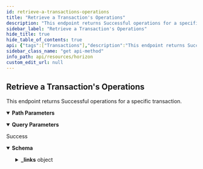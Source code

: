 ```yaml
---
id: retrieve-a-transactions-operations
title: "Retrieve a Transaction's Operations"
description: "This endpoint returns Successful operations for a specific transaction."
sidebar_label: "Retrieve a Transaction's Operations"
hide_title: true
hide_table_of_contents: true
api: {"tags":["Transactions"],"description":"This endpoint returns Successful operations for a specific transaction.","operationId":"RetrieveATransactionsOperations","parameters":[{"name":"transaction_hash","in":"path","required":true,"description":"Transactions are commands that modify the ledger state and consist of one or more operations.","schema":{"type":"string","example":"5ebd5c0af4385500b53dd63b0ef5f6e8feef1a7e1c86989be3cdcce825f3c0cc"}},{"name":"cursor","in":"query","required":false,"description":"A number that points to a specific location in a collection of responses and is pulled from the paging_token value of a record.","schema":{"type":"integer","example":6606617478959105}},{"name":"order","in":"query","required":false,"description":"A designation of the order in which records should appear. Options include asc (ascending) or desc (descending). If this argument isn’t set, it defaults to asc.","schema":{"type":"string","enum":["asc","desc"]}},{"name":"limit","in":"query","required":false,"description":"The maximum number of records returned. The limit can range from 1 to 200 - an upper limit that is hardcoded in Horizon for performance reasons. If this argument isn’t designated, it defaults to 10.","schema":{"type":"integer","example":10}},{"name":"includefailed","in":"query","required":false,"description":"Set to true to include failed operations in results. Options include true and false.","schema":{"type":"boolean","enum":[true,false]}},{"name":"join","in":"query","required":false,"description":"Set to transactions to include the transactions which created each of the operations in the response."}],"responses":{"200":{"description":"Success","content":{"application/json":{"schema":{"allOf":[{"type":"object","properties":{"_links":{"type":"object","properties":{"self":{"type":"object","properties":{"href":{"type":"string","format":"link"},"templated":{"type":"boolean"}},"required":["href"]},"next":{"type":"object","properties":{"href":{"type":"string","format":"link"},"templated":{"type":"boolean"}},"required":["href"]},"prev":{"type":"object","properties":{"href":{"type":"string","format":"link"},"templated":{"type":"boolean"}},"required":["href"]}}}}},{"type":"object","properties":{"_links":{"type":"object","properties":{"effects":{"type":"object","properties":{"href":{"type":"string","format":"link"},"templated":{"type":"boolean"}},"required":["href"]},"precedes":{"type":"object","properties":{"href":{"type":"string","format":"link"},"templated":{"type":"boolean"}},"required":["href"]},"self":{"type":"object","properties":{"href":{"type":"string","format":"link"},"templated":{"type":"boolean"}},"required":["href"]},"succeds":{"type":"object","properties":{"href":{"type":"string","format":"link"},"templated":{"type":"boolean"}},"required":["href"]},"transaction":{"type":"object","properties":{"href":{"type":"string","format":"link"},"templated":{"type":"boolean"}},"required":["href"]}}},"id":{"type":"string"},"paging_token":{"type":"string"},"type_i":{"type":"number","example":0},"type":{"type":"string","example":"create_account"}}}]},"examples":{"RetrieveATransactionsOperations":{"value":{"_links":{"self":{"href":"https://horizon.stellar.org/transactions/6b983a4e0dc3c04f4bd6b9037c55f70a09c434dfd01492be1077cf7ea68c2e4a/operations?cursor=&limit=10&order=asc"},"next":{"href":"https://horizon.stellar.org/transactions/6b983a4e0dc3c04f4bd6b9037c55f70a09c434dfd01492be1077cf7ea68c2e4a/operations?cursor=120133379185221636&limit=10&order=asc"},"prev":{"href":"https://horizon.stellar.org/transactions/6b983a4e0dc3c04f4bd6b9037c55f70a09c434dfd01492be1077cf7ea68c2e4a/operations?cursor=120133379185221633&limit=10&order=desc"}},"_embedded":{"records":[{"_links":{"self":{"href":"https://horizon.stellar.org/operations/120133379185221633"},"transaction":{"href":"https://horizon.stellar.org/transactions/6b983a4e0dc3c04f4bd6b9037c55f70a09c434dfd01492be1077cf7ea68c2e4a"},"effects":{"href":"https://horizon.stellar.org/operations/120133379185221633/effects"},"succeeds":{"href":"https://horizon.stellar.org/effects?order=desc&cursor=120133379185221633"},"precedes":{"href":"https://horizon.stellar.org/effects?order=asc&cursor=120133379185221633"}},"id":"120133379185221633","paging_token":"120133379185221633","transaction_successful":true,"source_account":"GDJX67SFY2N73H72TWMKKBQP5UPBNKBNUMNE2IGFKNES43S4327X6DHG","type":"manage_buy_offer","type_i":12,"created_at":"2020-01-28T21:14:59Z","transaction_hash":"6b983a4e0dc3c04f4bd6b9037c55f70a09c434dfd01492be1077cf7ea68c2e4a","amount":"0.0000000","price":"0.0001000","price_r":{"n":1,"d":10000},"buying_asset_type":"native","selling_asset_type":"credit_alphanum4","selling_asset_code":"ETH","selling_asset_issuer":"GBDEVU63Y6NTHJQQZIKVTC23NWLQVP3WJ2RI2OTSJTNYOIGICST6DUXR","offer_id":149983118},{"_links":{"self":{"href":"https://horizon.stellar.org/operations/120133379185221634"},"transaction":{"href":"https://horizon.stellar.org/transactions/6b983a4e0dc3c04f4bd6b9037c55f70a09c434dfd01492be1077cf7ea68c2e4a"},"effects":{"href":"https://horizon.stellar.org/operations/120133379185221634/effects"},"succeeds":{"href":"https://horizon.stellar.org/effects?order=desc&cursor=120133379185221634"},"precedes":{"href":"https://horizon.stellar.org/effects?order=asc&cursor=120133379185221634"}},"id":"120133379185221634","paging_token":"120133379185221634","transaction_successful":true,"source_account":"GDJX67SFY2N73H72TWMKKBQP5UPBNKBNUMNE2IGFKNES43S4327X6DHG","type":"manage_buy_offer","type_i":12,"created_at":"2020-01-28T21:14:59Z","transaction_hash":"6b983a4e0dc3c04f4bd6b9037c55f70a09c434dfd01492be1077cf7ea68c2e4a","amount":"0.0000000","price":"0.0001000","price_r":{"n":1,"d":10000},"buying_asset_type":"native","selling_asset_type":"credit_alphanum4","selling_asset_code":"ETH","selling_asset_issuer":"GBDEVU63Y6NTHJQQZIKVTC23NWLQVP3WJ2RI2OTSJTNYOIGICST6DUXR","offer_id":149983119},{"_links":{"self":{"href":"https://horizon.stellar.org/operations/120133379185221635"},"transaction":{"href":"https://horizon.stellar.org/transactions/6b983a4e0dc3c04f4bd6b9037c55f70a09c434dfd01492be1077cf7ea68c2e4a"},"effects":{"href":"https://horizon.stellar.org/operations/120133379185221635/effects"},"succeeds":{"href":"https://horizon.stellar.org/effects?order=desc&cursor=120133379185221635"},"precedes":{"href":"https://horizon.stellar.org/effects?order=asc&cursor=120133379185221635"}},"id":"120133379185221635","paging_token":"120133379185221635","transaction_successful":true,"source_account":"GDJX67SFY2N73H72TWMKKBQP5UPBNKBNUMNE2IGFKNES43S4327X6DHG","type":"manage_offer","type_i":3,"created_at":"2020-01-28T21:14:59Z","transaction_hash":"6b983a4e0dc3c04f4bd6b9037c55f70a09c434dfd01492be1077cf7ea68c2e4a","amount":"98.5005752","price":"0.0003494","price_r":{"n":17471,"d":50000000},"buying_asset_type":"credit_alphanum4","buying_asset_code":"ETH","buying_asset_issuer":"GBDEVU63Y6NTHJQQZIKVTC23NWLQVP3WJ2RI2OTSJTNYOIGICST6DUXR","selling_asset_type":"native","offer_id":0},{"_links":{"self":{"href":"https://horizon.stellar.org/operations/120133379185221636"},"transaction":{"href":"https://horizon.stellar.org/transactions/6b983a4e0dc3c04f4bd6b9037c55f70a09c434dfd01492be1077cf7ea68c2e4a"},"effects":{"href":"https://horizon.stellar.org/operations/120133379185221636/effects"},"succeeds":{"href":"https://horizon.stellar.org/effects?order=desc&cursor=120133379185221636"},"precedes":{"href":"https://horizon.stellar.org/effects?order=asc&cursor=120133379185221636"}},"id":"120133379185221636","paging_token":"120133379185221636","transaction_successful":true,"source_account":"GDJX67SFY2N73H72TWMKKBQP5UPBNKBNUMNE2IGFKNES43S4327X6DHG","type":"manage_buy_offer","type_i":12,"created_at":"2020-01-28T21:14:59Z","transaction_hash":"6b983a4e0dc3c04f4bd6b9037c55f70a09c434dfd01492be1077cf7ea68c2e4a","amount":"291.8057980","price":"0.0002565","price_r":{"n":250039,"d":975000000},"buying_asset_type":"native","selling_asset_type":"credit_alphanum4","selling_asset_code":"ETH","selling_asset_issuer":"GBDEVU63Y6NTHJQQZIKVTC23NWLQVP3WJ2RI2OTSJTNYOIGICST6DUXR","offer_id":0}]}}}}}}}},"method":"get","path":"/transactions/{transaction_hash}/operations","servers":[{"url":"https://horizon.stellar.org","description":"The main network"},{"url":"https://horizon-testnet.stellar.org","description":"The test network"}],"info":{"title":"Horizon","version":"0.0.1"},"postman":{"name":"Retrieve a Transaction's Operations","description":{"content":"This endpoint returns Successful operations for a specific transaction.","type":"text/plain"},"url":{"path":["transactions",":transaction_hash","operations"],"host":["{{baseUrl}}"],"query":[{"disabled":false,"description":{"content":"A number that points to a specific location in a collection of responses and is pulled from the paging_token value of a record.","type":"text/plain"},"key":"cursor","value":""},{"disabled":false,"description":{"content":"A designation of the order in which records should appear. Options include asc (ascending) or desc (descending). If this argument isn’t set, it defaults to asc.","type":"text/plain"},"key":"order","value":""},{"disabled":false,"description":{"content":"The maximum number of records returned. The limit can range from 1 to 200 - an upper limit that is hardcoded in Horizon for performance reasons. If this argument isn’t designated, it defaults to 10.","type":"text/plain"},"key":"limit","value":""},{"disabled":false,"description":{"content":"Set to true to include failed operations in results. Options include true and false.","type":"text/plain"},"key":"includefailed","value":""},{"description":{"content":"Set to transactions to include the transactions which created each of the operations in the response.","type":"text/plain"},"key":"join","value":""}],"variable":[{"disabled":false,"description":{"content":"(Required) Transactions are commands that modify the ledger state and consist of one or more operations.","type":"text/plain"},"type":"any","value":"","key":"transaction_hash"}]},"header":[{"key":"Accept","value":"application/json"}],"method":"GET"}}
sidebar_class_name: "get api-method"
info_path: api/resources/horizon
custom_edit_url: null
---
```



## Retrieve a Transaction's Operations



This endpoint returns Successful operations for a specific transaction.

<details style={{"marginBottom":"1rem"}} data-collapsed={false} open={true}><summary style={{}}><strong>Path Parameters</strong></summary><div><ul><ParamsItem className={"paramsItem"} param={{"name":"transaction_hash","in":"path","required":true,"description":"Transactions are commands that modify the ledger state and consist of one or more operations.","schema":{"type":"string","example":"5ebd5c0af4385500b53dd63b0ef5f6e8feef1a7e1c86989be3cdcce825f3c0cc"}}}></ParamsItem></ul></div></details><details style={{"marginBottom":"1rem"}} data-collapsed={false} open={true}><summary style={{}}><strong>Query Parameters</strong></summary><div><ul><ParamsItem className={"paramsItem"} param={{"name":"cursor","in":"query","required":false,"description":"A number that points to a specific location in a collection of responses and is pulled from the paging_token value of a record.","schema":{"type":"integer","example":6606617478959105}}}></ParamsItem><ParamsItem className={"paramsItem"} param={{"name":"order","in":"query","required":false,"description":"A designation of the order in which records should appear. Options include asc (ascending) or desc (descending). If this argument isn’t set, it defaults to asc.","schema":{"type":"string","enum":["asc","desc"]}}}></ParamsItem><ParamsItem className={"paramsItem"} param={{"name":"limit","in":"query","required":false,"description":"The maximum number of records returned. The limit can range from 1 to 200 - an upper limit that is hardcoded in Horizon for performance reasons. If this argument isn’t designated, it defaults to 10.","schema":{"type":"integer","example":10}}}></ParamsItem><ParamsItem className={"paramsItem"} param={{"name":"includefailed","in":"query","required":false,"description":"Set to true to include failed operations in results. Options include true and false.","schema":{"type":"boolean","enum":[true,false]}}}></ParamsItem><ParamsItem className={"paramsItem"} param={{"name":"join","in":"query","required":false,"description":"Set to transactions to include the transactions which created each of the operations in the response."}}></ParamsItem></ul></div></details><div><ApiTabs><TabItem label={"200"} value={"200"}><div>

Success

</div><div><MimeTabs schemaType={"response"}><TabItem label={"application/json"} value={"application/json"}><SchemaTabs><TabItem label={"Schema"} value={"Schema"}><details style={{}} data-collapsed={false} open={true}><summary style={{"textAlign":"left"}}><strong>Schema</strong></summary><div style={{"textAlign":"left","marginLeft":"1rem"}}></div><ul style={{"marginLeft":"1rem"}}><SchemaItem collapsible={true} className={"schemaItem"}><details style={{}}><summary style={{}}><strong>_links</strong><span style={{"opacity":"0.6"}}> object</span></summary><div style={{"marginLeft":"1rem"}}><SchemaItem collapsible={true} className={"schemaItem"}><details style={{}}><summary style={{}}><strong>self</strong><span style={{"opacity":"0.6"}}> object</span></summary><div style={{"marginLeft":"1rem"}}><SchemaItem collapsible={false} name={"href"} required={false} deprecated={undefined} schemaDescription={undefined} schemaName={"link"} qualifierMessage={undefined} defaultValue={undefined}></SchemaItem><SchemaItem collapsible={false} name={"templated"} required={false} deprecated={undefined} schemaDescription={undefined} schemaName={"boolean"} qualifierMessage={undefined} defaultValue={undefined}></SchemaItem></div></details></SchemaItem><SchemaItem collapsible={true} className={"schemaItem"}><details style={{}}><summary style={{}}><strong>next</strong><span style={{"opacity":"0.6"}}> object</span></summary><div style={{"marginLeft":"1rem"}}><SchemaItem collapsible={false} name={"href"} required={false} deprecated={undefined} schemaDescription={undefined} schemaName={"link"} qualifierMessage={undefined} defaultValue={undefined}></SchemaItem><SchemaItem collapsible={false} name={"templated"} required={false} deprecated={undefined} schemaDescription={undefined} schemaName={"boolean"} qualifierMessage={undefined} defaultValue={undefined}></SchemaItem></div></details></SchemaItem><SchemaItem collapsible={true} className={"schemaItem"}><details style={{}}><summary style={{}}><strong>prev</strong><span style={{"opacity":"0.6"}}> object</span></summary><div style={{"marginLeft":"1rem"}}><SchemaItem collapsible={false} name={"href"} required={false} deprecated={undefined} schemaDescription={undefined} schemaName={"link"} qualifierMessage={undefined} defaultValue={undefined}></SchemaItem><SchemaItem collapsible={false} name={"templated"} required={false} deprecated={undefined} schemaDescription={undefined} schemaName={"boolean"} qualifierMessage={undefined} defaultValue={undefined}></SchemaItem></div></details></SchemaItem><SchemaItem collapsible={true} className={"schemaItem"}><details style={{}}><summary style={{}}><strong>effects</strong><span style={{"opacity":"0.6"}}> object</span></summary><div style={{"marginLeft":"1rem"}}><SchemaItem collapsible={false} name={"href"} required={false} deprecated={undefined} schemaDescription={undefined} schemaName={"link"} qualifierMessage={undefined} defaultValue={undefined}></SchemaItem><SchemaItem collapsible={false} name={"templated"} required={false} deprecated={undefined} schemaDescription={undefined} schemaName={"boolean"} qualifierMessage={undefined} defaultValue={undefined}></SchemaItem></div></details></SchemaItem><SchemaItem collapsible={true} className={"schemaItem"}><details style={{}}><summary style={{}}><strong>precedes</strong><span style={{"opacity":"0.6"}}> object</span></summary><div style={{"marginLeft":"1rem"}}><SchemaItem collapsible={false} name={"href"} required={false} deprecated={undefined} schemaDescription={undefined} schemaName={"link"} qualifierMessage={undefined} defaultValue={undefined}></SchemaItem><SchemaItem collapsible={false} name={"templated"} required={false} deprecated={undefined} schemaDescription={undefined} schemaName={"boolean"} qualifierMessage={undefined} defaultValue={undefined}></SchemaItem></div></details></SchemaItem><SchemaItem collapsible={true} className={"schemaItem"}><details style={{}}><summary style={{}}><strong>succeds</strong><span style={{"opacity":"0.6"}}> object</span></summary><div style={{"marginLeft":"1rem"}}><SchemaItem collapsible={false} name={"href"} required={false} deprecated={undefined} schemaDescription={undefined} schemaName={"link"} qualifierMessage={undefined} defaultValue={undefined}></SchemaItem><SchemaItem collapsible={false} name={"templated"} required={false} deprecated={undefined} schemaDescription={undefined} schemaName={"boolean"} qualifierMessage={undefined} defaultValue={undefined}></SchemaItem></div></details></SchemaItem><SchemaItem collapsible={true} className={"schemaItem"}><details style={{}}><summary style={{}}><strong>transaction</strong><span style={{"opacity":"0.6"}}> object</span></summary><div style={{"marginLeft":"1rem"}}><SchemaItem collapsible={false} name={"href"} required={false} deprecated={undefined} schemaDescription={undefined} schemaName={"link"} qualifierMessage={undefined} defaultValue={undefined}></SchemaItem><SchemaItem collapsible={false} name={"templated"} required={false} deprecated={undefined} schemaDescription={undefined} schemaName={"boolean"} qualifierMessage={undefined} defaultValue={undefined}></SchemaItem></div></details></SchemaItem></div></details></SchemaItem><SchemaItem collapsible={false} name={"id"} required={false} deprecated={undefined} schemaDescription={undefined} schemaName={"string"} qualifierMessage={undefined} defaultValue={undefined}></SchemaItem><SchemaItem collapsible={false} name={"paging_token"} required={false} deprecated={undefined} schemaDescription={undefined} schemaName={"string"} qualifierMessage={undefined} defaultValue={undefined}></SchemaItem><SchemaItem collapsible={false} name={"type_i"} required={false} deprecated={undefined} schemaDescription={undefined} schemaName={"number"} qualifierMessage={undefined} defaultValue={undefined}></SchemaItem><SchemaItem collapsible={false} name={"type"} required={false} deprecated={undefined} schemaDescription={undefined} schemaName={"string"} qualifierMessage={undefined} defaultValue={undefined}></SchemaItem></ul></details></TabItem><TabItem label={"Example (from schema)"} value={"Example (from schema)"}><ResponseSamples responseExample={"{\n  \"_links\": {\n    \"self\": {\n      \"href\": \"string\",\n      \"templated\": true\n    },\n    \"next\": {\n      \"href\": \"string\",\n      \"templated\": true\n    },\n    \"prev\": {\n      \"href\": \"string\",\n      \"templated\": true\n    },\n    \"effects\": {\n      \"href\": \"string\",\n      \"templated\": true\n    },\n    \"precedes\": {\n      \"href\": \"string\",\n      \"templated\": true\n    },\n    \"succeds\": {\n      \"href\": \"string\",\n      \"templated\": true\n    },\n    \"transaction\": {\n      \"href\": \"string\",\n      \"templated\": true\n    }\n  },\n  \"id\": \"string\",\n  \"paging_token\": \"string\",\n  \"type_i\": 0,\n  \"type\": \"create_account\"\n}"} language={"json"}></ResponseSamples></TabItem><TabItem label={" Retrieve A Transactions Operations"} value={" Retrieve A Transactions Operations"}><ResponseSamples responseExample={"{\n  \"_links\": {\n    \"self\": {\n      \"href\": \"https://horizon.stellar.org/transactions/6b983a4e0dc3c04f4bd6b9037c55f70a09c434dfd01492be1077cf7ea68c2e4a/operations?cursor=&limit=10&order=asc\"\n    },\n    \"next\": {\n      \"href\": \"https://horizon.stellar.org/transactions/6b983a4e0dc3c04f4bd6b9037c55f70a09c434dfd01492be1077cf7ea68c2e4a/operations?cursor=120133379185221636&limit=10&order=asc\"\n    },\n    \"prev\": {\n      \"href\": \"https://horizon.stellar.org/transactions/6b983a4e0dc3c04f4bd6b9037c55f70a09c434dfd01492be1077cf7ea68c2e4a/operations?cursor=120133379185221633&limit=10&order=desc\"\n    }\n  },\n  \"_embedded\": {\n    \"records\": [\n      {\n        \"_links\": {\n          \"self\": {\n            \"href\": \"https://horizon.stellar.org/operations/120133379185221633\"\n          },\n          \"transaction\": {\n            \"href\": \"https://horizon.stellar.org/transactions/6b983a4e0dc3c04f4bd6b9037c55f70a09c434dfd01492be1077cf7ea68c2e4a\"\n          },\n          \"effects\": {\n            \"href\": \"https://horizon.stellar.org/operations/120133379185221633/effects\"\n          },\n          \"succeeds\": {\n            \"href\": \"https://horizon.stellar.org/effects?order=desc&cursor=120133379185221633\"\n          },\n          \"precedes\": {\n            \"href\": \"https://horizon.stellar.org/effects?order=asc&cursor=120133379185221633\"\n          }\n        },\n        \"id\": \"120133379185221633\",\n        \"paging_token\": \"120133379185221633\",\n        \"transaction_successful\": true,\n        \"source_account\": \"GDJX67SFY2N73H72TWMKKBQP5UPBNKBNUMNE2IGFKNES43S4327X6DHG\",\n        \"type\": \"manage_buy_offer\",\n        \"type_i\": 12,\n        \"created_at\": \"2020-01-28T21:14:59Z\",\n        \"transaction_hash\": \"6b983a4e0dc3c04f4bd6b9037c55f70a09c434dfd01492be1077cf7ea68c2e4a\",\n        \"amount\": \"0.0000000\",\n        \"price\": \"0.0001000\",\n        \"price_r\": {\n          \"n\": 1,\n          \"d\": 10000\n        },\n        \"buying_asset_type\": \"native\",\n        \"selling_asset_type\": \"credit_alphanum4\",\n        \"selling_asset_code\": \"ETH\",\n        \"selling_asset_issuer\": \"GBDEVU63Y6NTHJQQZIKVTC23NWLQVP3WJ2RI2OTSJTNYOIGICST6DUXR\",\n        \"offer_id\": 149983118\n      },\n      {\n        \"_links\": {\n          \"self\": {\n            \"href\": \"https://horizon.stellar.org/operations/120133379185221634\"\n          },\n          \"transaction\": {\n            \"href\": \"https://horizon.stellar.org/transactions/6b983a4e0dc3c04f4bd6b9037c55f70a09c434dfd01492be1077cf7ea68c2e4a\"\n          },\n          \"effects\": {\n            \"href\": \"https://horizon.stellar.org/operations/120133379185221634/effects\"\n          },\n          \"succeeds\": {\n            \"href\": \"https://horizon.stellar.org/effects?order=desc&cursor=120133379185221634\"\n          },\n          \"precedes\": {\n            \"href\": \"https://horizon.stellar.org/effects?order=asc&cursor=120133379185221634\"\n          }\n        },\n        \"id\": \"120133379185221634\",\n        \"paging_token\": \"120133379185221634\",\n        \"transaction_successful\": true,\n        \"source_account\": \"GDJX67SFY2N73H72TWMKKBQP5UPBNKBNUMNE2IGFKNES43S4327X6DHG\",\n        \"type\": \"manage_buy_offer\",\n        \"type_i\": 12,\n        \"created_at\": \"2020-01-28T21:14:59Z\",\n        \"transaction_hash\": \"6b983a4e0dc3c04f4bd6b9037c55f70a09c434dfd01492be1077cf7ea68c2e4a\",\n        \"amount\": \"0.0000000\",\n        \"price\": \"0.0001000\",\n        \"price_r\": {\n          \"n\": 1,\n          \"d\": 10000\n        },\n        \"buying_asset_type\": \"native\",\n        \"selling_asset_type\": \"credit_alphanum4\",\n        \"selling_asset_code\": \"ETH\",\n        \"selling_asset_issuer\": \"GBDEVU63Y6NTHJQQZIKVTC23NWLQVP3WJ2RI2OTSJTNYOIGICST6DUXR\",\n        \"offer_id\": 149983119\n      },\n      {\n        \"_links\": {\n          \"self\": {\n            \"href\": \"https://horizon.stellar.org/operations/120133379185221635\"\n          },\n          \"transaction\": {\n            \"href\": \"https://horizon.stellar.org/transactions/6b983a4e0dc3c04f4bd6b9037c55f70a09c434dfd01492be1077cf7ea68c2e4a\"\n          },\n          \"effects\": {\n            \"href\": \"https://horizon.stellar.org/operations/120133379185221635/effects\"\n          },\n          \"succeeds\": {\n            \"href\": \"https://horizon.stellar.org/effects?order=desc&cursor=120133379185221635\"\n          },\n          \"precedes\": {\n            \"href\": \"https://horizon.stellar.org/effects?order=asc&cursor=120133379185221635\"\n          }\n        },\n        \"id\": \"120133379185221635\",\n        \"paging_token\": \"120133379185221635\",\n        \"transaction_successful\": true,\n        \"source_account\": \"GDJX67SFY2N73H72TWMKKBQP5UPBNKBNUMNE2IGFKNES43S4327X6DHG\",\n        \"type\": \"manage_offer\",\n        \"type_i\": 3,\n        \"created_at\": \"2020-01-28T21:14:59Z\",\n        \"transaction_hash\": \"6b983a4e0dc3c04f4bd6b9037c55f70a09c434dfd01492be1077cf7ea68c2e4a\",\n        \"amount\": \"98.5005752\",\n        \"price\": \"0.0003494\",\n        \"price_r\": {\n          \"n\": 17471,\n          \"d\": 50000000\n        },\n        \"buying_asset_type\": \"credit_alphanum4\",\n        \"buying_asset_code\": \"ETH\",\n        \"buying_asset_issuer\": \"GBDEVU63Y6NTHJQQZIKVTC23NWLQVP3WJ2RI2OTSJTNYOIGICST6DUXR\",\n        \"selling_asset_type\": \"native\",\n        \"offer_id\": 0\n      },\n      {\n        \"_links\": {\n          \"self\": {\n            \"href\": \"https://horizon.stellar.org/operations/120133379185221636\"\n          },\n          \"transaction\": {\n            \"href\": \"https://horizon.stellar.org/transactions/6b983a4e0dc3c04f4bd6b9037c55f70a09c434dfd01492be1077cf7ea68c2e4a\"\n          },\n          \"effects\": {\n            \"href\": \"https://horizon.stellar.org/operations/120133379185221636/effects\"\n          },\n          \"succeeds\": {\n            \"href\": \"https://horizon.stellar.org/effects?order=desc&cursor=120133379185221636\"\n          },\n          \"precedes\": {\n            \"href\": \"https://horizon.stellar.org/effects?order=asc&cursor=120133379185221636\"\n          }\n        },\n        \"id\": \"120133379185221636\",\n        \"paging_token\": \"120133379185221636\",\n        \"transaction_successful\": true,\n        \"source_account\": \"GDJX67SFY2N73H72TWMKKBQP5UPBNKBNUMNE2IGFKNES43S4327X6DHG\",\n        \"type\": \"manage_buy_offer\",\n        \"type_i\": 12,\n        \"created_at\": \"2020-01-28T21:14:59Z\",\n        \"transaction_hash\": \"6b983a4e0dc3c04f4bd6b9037c55f70a09c434dfd01492be1077cf7ea68c2e4a\",\n        \"amount\": \"291.8057980\",\n        \"price\": \"0.0002565\",\n        \"price_r\": {\n          \"n\": 250039,\n          \"d\": 975000000\n        },\n        \"buying_asset_type\": \"native\",\n        \"selling_asset_type\": \"credit_alphanum4\",\n        \"selling_asset_code\": \"ETH\",\n        \"selling_asset_issuer\": \"GBDEVU63Y6NTHJQQZIKVTC23NWLQVP3WJ2RI2OTSJTNYOIGICST6DUXR\",\n        \"offer_id\": 0\n      }\n    ]\n  }\n}"} language={"json"}></ResponseSamples></TabItem></SchemaTabs></TabItem></MimeTabs></div></TabItem></ApiTabs></div>
      